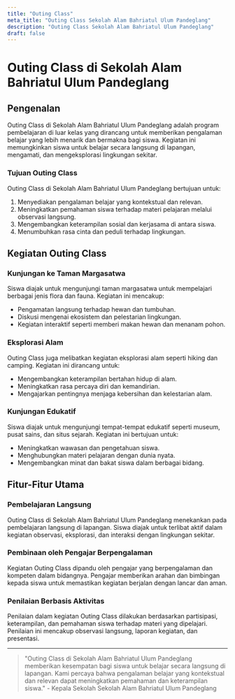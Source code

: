 ```yaml
---
title: "Outing Class"
meta_title: "Outing Class Sekolah Alam Bahriatul Ulum Pandeglang"
description: "Outing Class Sekolah Alam Bahriatul Ulum Pandeglang"
draft: false
---
```


# Outing Class di Sekolah Alam Bahriatul Ulum Pandeglang

## Pengenalan

Outing Class di Sekolah Alam Bahriatul Ulum Pandeglang adalah program pembelajaran di luar kelas yang dirancang untuk memberikan pengalaman belajar yang lebih menarik dan bermakna bagi siswa. Kegiatan ini memungkinkan siswa untuk belajar secara langsung di lapangan, mengamati, dan mengeksplorasi lingkungan sekitar.

### Tujuan Outing Class

Outing Class di Sekolah Alam Bahriatul Ulum Pandeglang bertujuan untuk:
1. Menyediakan pengalaman belajar yang kontekstual dan relevan.
2. Meningkatkan pemahaman siswa terhadap materi pelajaran melalui observasi langsung.
3. Mengembangkan keterampilan sosial dan kerjasama di antara siswa.
4. Menumbuhkan rasa cinta dan peduli terhadap lingkungan.

## Kegiatan Outing Class

### Kunjungan ke Taman Margasatwa

Siswa diajak untuk mengunjungi taman margasatwa untuk mempelajari berbagai jenis flora dan fauna. Kegiatan ini mencakup:
- Pengamatan langsung terhadap hewan dan tumbuhan.
- Diskusi mengenai ekosistem dan pelestarian lingkungan.
- Kegiatan interaktif seperti memberi makan hewan dan menanam pohon.

### Eksplorasi Alam

Outing Class juga melibatkan kegiatan eksplorasi alam seperti hiking dan camping. Kegiatan ini dirancang untuk:
- Mengembangkan keterampilan bertahan hidup di alam.
- Meningkatkan rasa percaya diri dan kemandirian.
- Mengajarkan pentingnya menjaga kebersihan dan kelestarian alam.

### Kunjungan Edukatif

Siswa diajak untuk mengunjungi tempat-tempat edukatif seperti museum, pusat sains, dan situs sejarah. Kegiatan ini bertujuan untuk:
- Meningkatkan wawasan dan pengetahuan siswa.
- Menghubungkan materi pelajaran dengan dunia nyata.
- Mengembangkan minat dan bakat siswa dalam berbagai bidang.

## Fitur-Fitur Utama

### Pembelajaran Langsung

Outing Class di Sekolah Alam Bahriatul Ulum Pandeglang menekankan pada pembelajaran langsung di lapangan. Siswa diajak untuk terlibat aktif dalam kegiatan observasi, eksplorasi, dan interaksi dengan lingkungan sekitar.

### Pembinaan oleh Pengajar Berpengalaman

Kegiatan Outing Class dipandu oleh pengajar yang berpengalaman dan kompeten dalam bidangnya. Pengajar memberikan arahan dan bimbingan kepada siswa untuk memastikan kegiatan berjalan dengan lancar dan aman.

### Penilaian Berbasis Aktivitas

Penilaian dalam kegiatan Outing Class dilakukan berdasarkan partisipasi, keterampilan, dan pemahaman siswa terhadap materi yang dipelajari. Penilaian ini mencakup observasi langsung, laporan kegiatan, dan presentasi.

---

> "Outing Class di Sekolah Alam Bahriatul Ulum Pandeglang memberikan kesempatan bagi siswa untuk belajar secara langsung di lapangan. Kami percaya bahwa pengalaman belajar yang kontekstual dan relevan dapat meningkatkan pemahaman dan keterampilan siswa." - Kepala Sekolah Sekolah Alam Bahriatul Ulum Pandeglang
